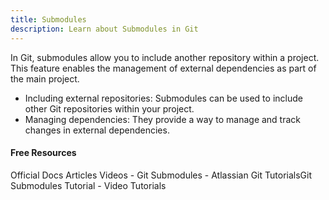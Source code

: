```yaml
---
title: Submodules
description: Learn about Submodules in Git
---
```

In Git, submodules allow you to include another repository within a project. This feature enables the management of external dependencies as part of the main project.

- Including external repositories: Submodules can be used to include other Git repositories within your project.
- Managing dependencies: They provide a way to manage and track changes in external dependencies.

#### Free Resources

<Tabs defaultValue="official">
<TabsList>
<TabsTrigger value="official">Official Docs</TabsTrigger>
<TabsTrigger value="article">Articles</TabsTrigger>
<TabsTrigger value="video">Videos</TabsTrigger>
</TabsList>

<TabsContent value="official">
<Note type="note" title="official">
- <Link href="https://git-scm.com/book/en/v2/Git-Tools-Submodules">Git Submodules</Link>
</Note>
</TabsContent>
<TabsContent value="article">
<Note type="note" title="article">
- <Link href="https://www.atlassian.com/git/tutorials/git-submodule">Atlassian Git Tutorials</Link>Git Submodules Tutorial</Link>
</Note>
</TabsContent>
<TabsContent value="video">
<Note type="note" title="video">
- <Link href="https://www.youtube.com/results?search_query=git+submodules+tutorial">Video Tutorials</Link>
</Note>
</TabsContent>
</Tabs>

<Outlet path="2-git-basics/commands/submodules" />
